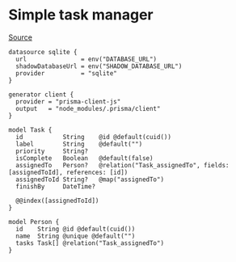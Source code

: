# Simple task manager

[Source](https://github.com/keystonejs/keystone/blob/main/examples/task-manager/schema.prisma)

```prisma
datasource sqlite {
  url               = env("DATABASE_URL")
  shadowDatabaseUrl = env("SHADOW_DATABASE_URL")
  provider          = "sqlite"
}

generator client {
  provider = "prisma-client-js"
  output   = "node_modules/.prisma/client"
}

model Task {
  id           String    @id @default(cuid())
  label        String    @default("")
  priority     String?
  isComplete   Boolean   @default(false)
  assignedTo   Person?   @relation("Task_assignedTo", fields: [assignedToId], references: [id])
  assignedToId String?   @map("assignedTo")
  finishBy     DateTime?

  @@index([assignedToId])
}

model Person {
  id    String @id @default(cuid())
  name  String @unique @default("")
  tasks Task[] @relation("Task_assignedTo")
}
```
